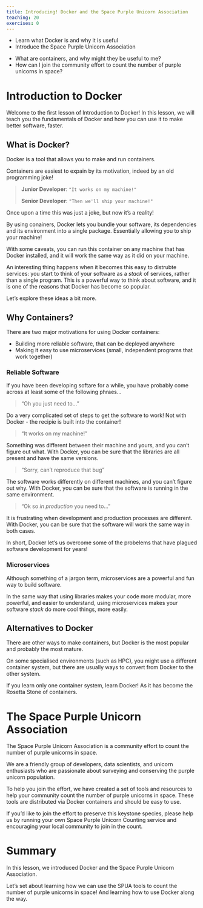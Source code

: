 ```yaml
---
title: Introducing! Docker and the Space Purple Unicorn Association
teaching: 20
exercises: 0
---
```


::::::::::::::::::::::::::::::::::::::: objectives
- Learn what Docker is and why it is useful
- Introduce the Space Purple Unicorn Association
::::::::::::::::::::::::::::::::::::::::::::::::::

:::::::::::::::::::::::::::::::::::::::: questions
- What are containers, and why might they be useful to me?
- How can I join the community effort to count the number of purple unicorns in space?
::::::::::::::::::::::::::::::::::::::::::::::::::

# Introduction to Docker

Welcome to the first lesson of Introduction to Docker!
In this lesson, we will teach you the fundamentals of Docker and how you can use it to make better software, faster.

## What is Docker?

Docker is a tool that allows you to make and run containers.

Containers are easiest to expain by its motivation, indeed by an old programming joke!

> **Junior Developer**: `"It works on my machine!"`
>
> **Senior Developer**: `"Then we'll ship your machine!"`

Once upon a time this was just a joke, but now it's a reality!

By using conainers, Docker lets you bundle your software, its dependencies and its environment into a single package. Essentially allowing you to ship your machine!

With some caveats, you can run this container on any machine that has Docker installed, and it will work the same way as it did on your machine.

An interesting thing happens when it becomes this easy to distrubte services: you start to think of your software as a _stack_ of services, rather than a single program. This is a powerful way to think about software, and it is one of the reasons that Docker has become so popular.

Let's explore these ideas a bit more.

## Why Containers?

There are two major motivations for using Docker containers:

* Building more reliable software, that can be deployed anywhere
* Making it easy to use microservices (small, independent programs that work together)

### Reliable Software

If you have been developing softare for a while, you have probably come across at least some of the following phraes...

> "Oh you just need to..."

Do a very complicated set of steps to get the software to work!
Not with Docker - the recipie is built into the container!

> "It works on my machine!"

Something was different between their machine and yours, and you can't figure out what.
With Docker, you can be sure that the libraries are all present and have the same versions.

> "Sorry, can't reproduce that bug"

The software works differently on different machines, and you can't figure out why.
With Docker, you can be sure that the software is running in the same environment.

> "Ok so *in production* you need to..."

It is frustrating when development and production processes are different.
With Docker, you can be sure that the software will work the same way in both cases.

In short, Docker let's us overcome some of the probelems that have plagued software development for years!

### Microservices

Although something of a jargon term, microservices are a powerful and fun way to build software.

In the same way that using libraries makes your code more modular, more powerful, and easier to understand, using microservices makes your software _stack_ do more cool things, more easily.

## Alternatives to Docker

There are other ways to make containers, but Docker is the most popular and probably the most mature.

On some specialised environments (such as HPC), you might use a different container system, but there are usually ways to convert from Docker to the other system.

If you learn only one container system, learn Docker! As it has become the Rosetta Stone of containers.

# The Space Purple Unicorn Association

The Space Purple Unicorn Association is a community effort to count the number of purple unicorns in space.

We are a friendly group of developers, data scientists, and unicorn enthusiasts who are passionate about surveying and conserving the purple unicorn population.

To help you join the effort, we have created a set of tools and resources to help your community count the number of purple unicorns in space. These tools are distributed via Docker containers and should be easy to use.

If you'd like to join the effort to preserve this keystone species, please help us by running your own Space Purple Unicorn Counting service and encouraging your local community to join in the count.

# Summary

In this lesson, we introduced Docker and the Space Purple Unicorn Association.

Let's set about learning how we can use the SPUA tools to count the number of purple unicorns in space! And learning how to use Docker along the way.


